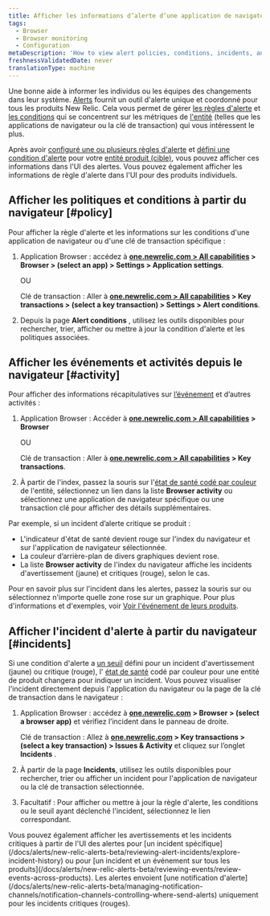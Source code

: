 ```yaml
---
title: Afficher les informations d’alerte d’une application de navigateur
tags:
  - Browser
  - Browser monitoring
  - Configuration
metaDescription: 'How to view alert policies, conditions, incidents, and other activity and events directly the browser monitoring UI.'
freshnessValidatedDate: never
translationType: machine
---
```


Une bonne <InlinePopover type="alerts" />aide à informer les individus ou les équipes des changements dans leur système. [Alerts](/docs/alerts/new-relic-alerts-beta/getting-started/new-relic-alerts) fournit un outil d&apos;alerte unique et coordonné pour tous les produits New Relic. Cela vous permet de gérer [les règles d&apos;alerte](/docs/alerts/new-relic-alerts-beta/getting-started/alerts-glossary#alert-policy) et [les conditions](/docs/alerts/new-relic-alerts-beta/getting-started/alerts-glossary#alert-condition) qui se concentrent sur les métriques de [l&apos;entité](/docs/alerts/new-relic-alerts-beta/getting-started/alerts-glossary#alert-entity) (telles que les applications de navigateur ou la clé de transaction) qui vous intéressent le plus.

Après avoir [configuré une ou plusieurs règles d&apos;alerte](/docs/alerts/organize-alerts/create-edit-or-find-alert-policy/) et [défini une condition d&apos;alerte](/docs/alerts/new-relic-alerts-beta/configuring-alert-policies/define-alert-conditions) pour votre [entité produit (cible)](/docs/alerts/new-relic-alerts-beta/configuring-alert-policies/select-product-targets-alert-condition), vous pouvez afficher ces informations dans l&apos;UI des alertes. Vous pouvez également afficher les informations de règle d&apos;alerte dans l&apos;UI pour des produits individuels.

## Afficher les politiques et conditions à partir du navigateur [#policy]

Pour afficher la règle d&apos;alerte et les informations sur les conditions d&apos;une application de navigateur ou d&apos;une clé de transaction spécifique :

1. Application Browser : accédez à <DNT>**[one.newrelic.com &gt; All capabilities](https://one.newrelic.com/all-capabilities) &gt; Browser &gt; (select an app) &gt; Settings &gt; Application settings**</DNT>.

   OU

   Clé de transaction : Aller à <DNT>**[one.newrelic.com &gt; All capabilities](https://one.newrelic.com/all-capabilities) &gt; Key transactions &gt; (select a key transaction) &gt; Settings &gt; Alert conditions**</DNT>.

2. Depuis la page <DNT>**Alert conditions**</DNT> , utilisez les outils disponibles pour rechercher, trier, afficher ou mettre à jour la condition d&apos;alerte et les politiques associées.

## Afficher les événements et activités depuis le navigateur [#activity]

Pour afficher des informations récapitulatives sur [l’événement](/docs/alerts/new-relic-alerts-beta/getting-started/alerts-glossary#event) et d’autres activités :

1. Application Browser : Accéder à <DNT>**[one.newrelic.com &gt; All capabilities](https://one.newrelic.com/all-capabilities) &gt; Browser**</DNT>

   OU

   Clé de transaction : Aller à <DNT>**[one.newrelic.com &gt; All capabilities](https://one.newrelic.com/all-capabilities) &gt; Key transactions**</DNT>.

2. À partir de l&apos;index, passez la souris sur l&apos;[état de santé codé par couleur](/docs/alerts/new-relic-alerts-beta/getting-started/alerts-glossary#health-status) de l&apos;entité, sélectionnez un lien dans la liste <DNT>**Browser activity**</DNT> ou sélectionnez une application de navigateur spécifique ou une transaction clé pour afficher des détails supplémentaires.

Par exemple, si un incident d’alerte critique se produit :

* L&apos;indicateur d&apos;état de santé devient rouge sur l&apos;index du navigateur et sur l&apos;application de navigateur sélectionnée.
* La couleur d’arrière-plan de divers graphiques devient rose.
* La liste <DNT>**Browser activity**</DNT> de l&apos;index du navigateur affiche les incidents d&apos;avertissement (jaune) et critiques (rouge), selon le cas.

Pour en savoir plus sur l&apos;incident dans les alertes, passez la souris sur ou sélectionnez n&apos;importe quelle zone rose sur un graphique. Pour plus d&apos;informations et d&apos;exemples, voir [Voir l&apos;événement de leurs produits](/docs/alerts/new-relic-alerts-beta/reviewing-events/view-events-their-products).

## Afficher l&apos;incident d&apos;alerte à partir du navigateur [#incidents]

Si une condition d&apos;alerte a [un seuil](/docs/alerts/new-relic-alerts-beta/getting-started/alerts-glossary#alert-threshold) défini pour un incident d&apos;avertissement (jaune) ou critique (rouge), l&apos; [état de santé](/docs/alerts/new-relic-alerts-beta/getting-started/alerts-glossary#health-status) codé par couleur pour une entité de produit changera pour indiquer un incident. Vous pouvez visualiser l&apos;incident directement depuis l&apos;application du navigateur ou la page de la clé de transaction dans le navigateur :

1. Application Browser : accédez à <DNT>**[one.newrelic.com](https://one.newrelic.com/all-capabilities) &gt; Browser &gt; (select a browser app)**</DNT> et vérifiez l’incident dans le panneau de droite.

   Clé de transaction : Allez à <DNT>**[one.newrelic.com](https://one.newrelic.com/all-capabilities) &gt; Key transactions &gt; (select a key transaction) &gt; Issues &amp; Activity**</DNT> et cliquez sur l’onglet <DNT>**Incidents**</DNT> .

2. À partir de la page <DNT>**Incidents**</DNT>, utilisez les outils disponibles pour rechercher, trier ou afficher un incident pour l&apos;application de navigateur ou la clé de transaction sélectionnée.

3. Facultatif : Pour afficher ou mettre à jour la règle d&apos;alerte, les conditions ou le seuil ayant déclenché l&apos;incident, sélectionnez le lien correspondant.

<Callout variant="tip">
  Vous pouvez également afficher les avertissements et les incidents critiques à partir de l&apos;UI des alertes pour [un incident spécifique](/docs/alerts/new-relic-alerts-beta/reviewing-alert-incidents/explore-incident-history) ou pour [un incident et un événement sur tous les produits](/docs/alerts/new-relic-alerts-beta/reviewing-events/review-events-across-products). Les alertes envoient [une notification d&apos;alerte](/docs/alerts/new-relic-alerts-beta/managing-notification-channels/notification-channels-controlling-where-send-alerts) uniquement pour les incidents critiques (rouges).
</Callout>
